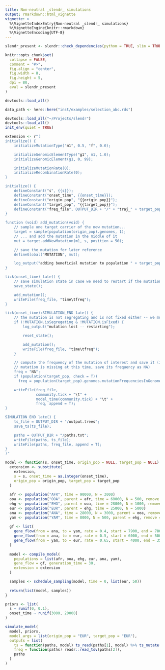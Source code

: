 ```yaml
---
title: Non-neutral _slendr_ simulations
output: rmarkdown::html_vignette
vignette: >
  %\VignetteIndexEntry{Non-neutral _slendr_ simulations}
  %\VignetteEngine{knitr::rmarkdown}
  %\VignetteEncoding{UTF-8}
---
```


```r
slendr_present <- slendr::check_dependencies(python = TRUE, slim = TRUE, quit = FALSE)

knitr::opts_chunk$set(
  collapse = FALSE,
  comment = "#>",
  fig.align = "center",
  fig.width = 8,
  fig.height = 5,
  dpi = 80,
  eval = slendr_present
)

devtools::load_all()

data_path <- here::here("inst/examples/selection_abc.rds")
```

```r
devtools::load_all("~/Projects/slendr")
devtools::load_all()
init_env(quiet = TRUE)
```

```r
extension <- r"(
initialize() {
    initializeMutationType("m1", 0.5, "f", 0.0);

    initializeGenomicElementType("g1", m1, 1.0);
    initializeGenomicElement(g1, 0, 99);

    initializeMutationRate(0);
    initializeRecombinationRate(0);
}

initialize() {
    defineConstant("s", {{s}});
    defineConstant("onset_time", {{onset_time}});
    defineConstant("origin_pop", "{{origin_pop}}");
    defineConstant("target_pop", "{{target_pop}}");
    defineConstant("freq_file", OUTPUT_DIR + "/" + "traj_" + target_pop + "_" + origin_pop + ".tsv");
}

function (void) add_mutation(void) {
    // sample one target carrier of the new mutation...
    target = sample(population(origin_pop).genomes, 1);
    // ... and add the mutation in the middle of it
    mut = target.addNewMutation(m1, s, position = 50);

    // save the mutation for later reference
    defineGlobal("MUTATION", mut);

    log_output("adding beneficial mutation to population " + target_pop);
}

tick(onset_time) late() {
    // save simulation state in case we need to restart if the mutation is lost
    save_state();

    add_mutation();
    writeFile(freq_file, "time\tfreq");
}

tick(onset_time):SIMULATION_END late() {
    // the mutation is not segregating and is not fixed either -- we must restart
    if (!MUTATION.isSegregating & !MUTATION.isFixed) {
        log_output("mutation lost -- restarting");

        reset_state();

        add_mutation();
        writeFile(freq_file, "time\tfreq");
    }

    // compute the frequency of the mutation of interest and save it (if the
    // mutation is missing at this time, save its frequency as NA)
    freq = "NA";
    if (population(target_pop, check = T))
      freq = population(target_pop).genomes.mutationFrequenciesInGenomes();

    writeFile(freq_file,
              community.tick + "\t" +
              model_time(community.tick) + "\t" +
              freq, append = T);
}

SIMULATION_END late() {
    ts_file = OUTPUT_DIR + "/output.trees";
    save_ts(ts_file);

    paths = OUTPUT_DIR + "/paths.txt";
    writeFile(paths, ts_file);
    writeFile(paths, freq_file, append = T);
}
)"

model <- function(s, onset_time, origin_pop = NULL, target_pop = NULL) {
  extension <- substitute(
    extension,
    s = s, onset_time = as.integer(onset_time),
    origin_pop = origin_pop, target_pop = target_pop
  )
  
  afr <- population("AFR", time = 90000, N = 3000)
  ooa <- population("OOA", parent = afr, time = 60000, N = 500, remove = 23000) 
  ehg <- population("EHG", parent = ooa, time = 28000, N = 1000, remove = 6000)
  eur <- population("EUR", parent = ehg, time = 25000, N = 5000)
  ana <- population("ANA", time = 28000, N = 3000, parent = ooa, remove = 4000)
  yam <- population("YAM", time = 8000, N = 500, parent = ehg, remove = 2500)
  
  gf <- list(
    gene_flow(from = ana, to = yam, rate = 0.4, start = 7900, end = 7800),
    gene_flow(from = ana, to = eur, rate = 0.5, start = 6000, end = 5000),
    gene_flow(from = yam, to = eur, rate = 0.65, start = 4000, end = 3500)
  )
  
  model <- compile_model(
    populations = list(afr, ooa, ehg, eur, ana, yam),
    gene_flow = gf, generation_time = 30,
    extension = extension
  )

  samples <- schedule_sampling(model, time = 0, list(eur, 50))
  
  return(list(model, samples))
}
```

```r
priors <- list(
  s ~ runif(0, 0.1),
  onset_time ~ runif(3000, 20000)
)
```

```r
simulate_model(
  model, priors,
  model_args = list(origin_pop = "EUR", target_pop = "EUR"),
  outputs = list(
    ts = function(paths, model) ts_read(paths[1], model) %>% ts_mutate(1e-8),
    freq = function(paths) readr::read_tsv(paths[2]),
    paths
  )
)
```



